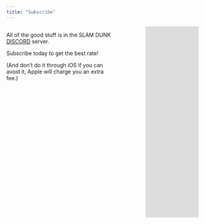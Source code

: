 ```yaml
---
title: "Subscribe"
---
```


::: columns
::: {.column width="60%"}
All of the good stuff is in the SLAM DUNK [DISCORD](https://discord.com/servers/slam-dunk-1202370165254402048) server.

Subscribe today to get the best rate!

(And don't do it through iOS if you can avoid it, Apple will charge you an extra fee.)
:::

::: {.column width="10%"}
<!-- empty column to create gap -->
:::

::: {.column width="30%"}
```{=html}
<iframe src="https://discord.com/widget?id=1202370165254402048&theme=dark" width="350" height="500" allowtransparency="true" frameborder="0" sandbox="allow-popups allow-popups-to-escape-sandbox allow-same-origin allow-scripts"></iframe>
```
:::
:::
